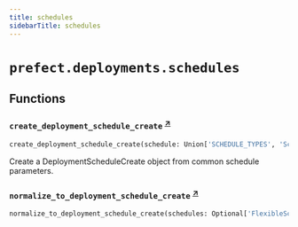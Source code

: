```yaml
---
title: schedules
sidebarTitle: schedules
---
```


# `prefect.deployments.schedules`

## Functions

### `create_deployment_schedule_create` <sup><a href="https://github.com/prefecthq/prefect/blob/main/src/prefect/deployments/schedules.py#L15" target="_blank">↗</a></sup>

```python
create_deployment_schedule_create(schedule: Union['SCHEDULE_TYPES', 'Schedule'], active: Optional[bool] = True) -> DeploymentScheduleCreate
```


Create a DeploymentScheduleCreate object from common schedule parameters.


### `normalize_to_deployment_schedule_create` <sup><a href="https://github.com/prefecthq/prefect/blob/main/src/prefect/deployments/schedules.py#L29" target="_blank">↗</a></sup>

```python
normalize_to_deployment_schedule_create(schedules: Optional['FlexibleScheduleList']) -> List[DeploymentScheduleCreate]
```

